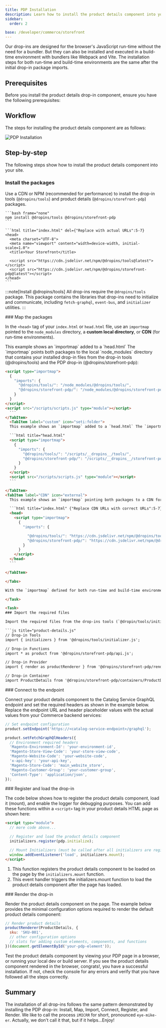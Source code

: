 ```yaml
---
title: PDP Installation
description: Learn how to install the product details component into your site.
sidebar:
  order: 2

base: /developer/commerce/storefront
---
```



Our drop-ins are designed for the browser's JavaScript run-time without the need for a bundler. But they can also be installed and executed in a build-time environment with bundlers like Webpack and Vite. The installation steps for both run-time and build-time environments are the same after the initial drop-in package imports.

## Prerequisites

Before you install the product details drop-in component, ensure you have the following prerequisites:

## Workflow

The steps for installing the product details component are as follows:

<Diagram>![PDP Installation](@images/pdp/pdp-installation.svg)</Diagram>

## Step-by-step

The following steps show how to install the product details component into your site.

<Tasks>

<Task>

### Install the packages

Use a CDN or NPM (recommended for performance) to install the drop-in tools (`@dropins/tools`) and product details (`@dropins/storefront-pdp`) packages.

<Tabs>
  <TabItem label="NPM" icon="seti:npm">

    ```bash frame="none"
    npm install @dropins/tools @dropins/storefront-pdp
    ```

  </TabItem>
  <TabItem label="CDN" icon="external">

    ```html title="index.html" del={"Replace with actual URLs":5-7}
    <head>
      <meta charset="UTF-8">
      <meta name="viewport" content="width=device-width, initial-scale=1.0">
      <title>Your Storefront</title>

      <script src="https://cdn.jsdelivr.net/npm/@dropins/tools@latest"></script>
      <script src="https://cdn.jsdelivr.net/npm/@dropins/storefront-pdp@latest"></script>
    </head>
    ```

  </TabItem>
</Tabs>

:::note[Install @dropins/tools]
All drop-ins require the `@dropins/tools` package. This package contains the libraries that drop-ins need to initialize and communicate, including `fetch-graphql`, `event-bus`, and `initializer` utilities.
:::

</Task>

<Task>
### Map the packages

In the `<head>` tag of your `index.html` or `head.html` file, use an `importmap` pointed to the `node_modules` directory, a **custom local directory**, or **CDN** (for run-time environments).

<Tabs>
<TabItem label="node_modules" icon="seti:npm">
    This example shows an `importmap` added to a `head.html` The `importmap` points both packages to the local `node_modules` directory that contains your installed drop-in files from the drop-in tools (@dropins/tools) and the PDP drop-in (@dropins/storefront-pdp):
  
  ```html title="head.html"
  <script type="importmap">
    {
      "imports": {
        "@dropins/tools/": "/node_modules/@dropins/tools/",
        "@dropins/storefront-pdp/": "/node_modules/@dropins/storefront-pdp/",
      }
    }
  </script>
  <script src="/scripts/scripts.js" type="module"></script>
    ```
  </TabItem>
    <TabItem label="custom" icon="seti:folder">
    This example shows an `importmap` added to a `head.html` The `importmap` points both packages to local directories that contain all the optimized/minified files from the drop-in tools (@dropins/tools) and the product details component (@dropins/storefront-pdp):

    ```html title="head.html"
    <script type="importmap">
      {
        "imports": {
          "@dropins/tools/": "/scripts/__dropins__/tools/",
          "@dropins/storefront-pdp/": "/scripts/__dropins__/storefront-pdp/",
        }
      }
    </script>
    <script src="/scripts/scripts.js" type="module"></script>
    ```

  </TabItem>
  <TabItem label="CDN" icon="external">
    This example shows an `importmap` pointing both packages to a CDN for the drop-in tools (@dropins/tools) and the product details component (@dropins/storefront-pdp):

    ```html title="index.html" {"Replace CDN URLs with correct URLs":5-7} del='https://cdn.jsdelivr.net/npm/'
    <head>
      <script type="importmap">
        {
          "imports": {

            "@dropins/tools/": "https://cdn.jsdelivr.net/npm/@dropins/tools@latest",
            "@dropins/storefront-pdp/": "https://cdn.jsdelivr.net/npm/@dropins/storefront-pdp@latest",
          }
        }
      </script>
    </head>
    ```

  </TabItem>

</Tabs>

With the `importmap` defined for both run-time and build-time environments, you can now **import the required files** from these packages into your PDP drop-in JavaScript file as described in the next step.

</Task>

<Task>
### Import the required files

Import the required files from the drop-ins tools (`@dropin/tools/initializers.js`) and the product details component (`@dropins/storefront-pdp`) into a JavaScript file for your PDP drop-in. The example here shows the imports added to a `product-details.js` file. These imports constitute the minimum imports you need to create a fully functioning product details component for your site:

```js title="product-details.js"
// Drop-in Tools
import { initializers } from '@dropins/tools/initializer.js';

// Drop-in Functions
import * as product from '@dropins/storefront-pdp/api.js';

// Drop-in Provider
import { render as productRenderer } from '@dropins/storefront-pdp/render.js';

// Drop-in Container
import ProductDetails from '@dropins/storefront-pdp/containers/ProductDetails.js';
```

</Task>

<Task>
### Connect to the endpoint

Connect your product details component to the Catalog Service GraphQL endpoint and set the required headers as shown in the example below. Replace the endpoint URL and header placeholder values with the actual values from your Commerce backend services:

```js title="product-details.js"
// Set endpoint configuration
product.setEndpoint('https://<catalog-service-endpoint>/graphql');

product.setFetchGraphQlHeaders({
  // Environment required headers
  'Magento-Environment-Id': 'your-environment-id',
  'Magento-Store-View-Code': 'your-store-view-code',
  'Magento-Website-Code': 'your-website-code',
  'x-api-key': 'your-api-key',
  'Magento-Store-Code': 'main_website_store',
  'Magento-Customer-Group': 'your-customer-group',
  'Content-Type': 'application/json',
});
```

</Task>

<Task>
### Register and load the drop-in

The code below shows how to register the product details component, load it (mount), and enable the logger for debugging purposes. You can add these functions within a `<script>` tag in your product details HTML page as shown here:

```html title="index.html" ins={"1":5} ins={"2":8}
<script type="module">
  // more code above...

  // Register and load the product details component
  initializers.register(pdp.initialize);

  // Mount Initializers (must be called after all initializers are registered)
  window.addEventListener('load', initializers.mount);
</script>
```

<Callouts square color="var(--sl-color-green)">

1. This function registers the product details component to be loaded on the page by the `initializers.mount` function.
1. This event handler triggers the initializers.mount function to load the product details component after the page has loaded.

</Callouts>

</Task>

<Task>
### Render the drop-in

Render the product details component on the page. The example below provides the minimal configuration options required to render the default product details component:

```js title="product-details.js"
// Render product details
productRenderer(ProductDetails, {
  sku: 'SKU-001',
  // other configuration options
  // slots for adding custom elements, components, and functions
})(document.getElementById('your-pdp-element'));
```

Test the product details component by viewing your PDP page in a browser, or running your local dev or build server. If you see the product details component rendered in the browser, congrats!, you have a successful installation. If not, check the console for any errors and verify that you have followed all the steps correctly.

</Task>

</Tasks>

## Summary

The installation of all drop-ins follows the same pattern demonstrated by installing the PDP drop-in: Install, Map, Import, Connect, Register, and Render. We like to call the process `iMICRR` for short, pronounced `eye-mike-er`. Actually, we don't call it that, but if it helps...Enjoy!

